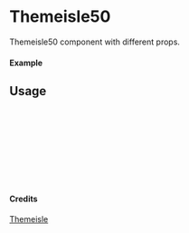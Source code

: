 
<Meta of={Themeisle50} title="Themeisle/Themeisle50" />

# Themeisle50

Themeisle50 component with different props.

#### Example

<Canvas of={Themeisle50.Primary} />

## Usage

```ts
import { Themeisle50 } from "yadl-ui";

const Example = () => {
  return (
      <Themeisle50 />
  );
};

export default Example;
```

#### Credits
[Themeisle](https://themeisle.com/illustrations/)
